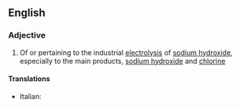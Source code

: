 ==English==

===Adjective===
{{en-adj|-}}

# {{context|inorganic chemistry|lang=en}} Of or pertaining to the industrial [[electrolysis]] of [[sodium hydroxide]], especially to the main products, [[sodium hydroxide]] and [[chlorine]]

====Translations====
{{trans-top|pertaining to electrolysis of sodium hydroxide}}
* Italian: {{t|it|cloroalcalino}}
{{trans-mid}}

{{trans-bottom}}